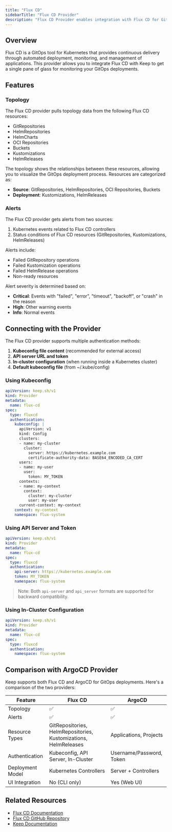 ```yaml
---
title: "Flux CD"
sidebarTitle: "Flux CD Provider"
description: "Flux CD Provider enables integration with Flux CD for GitOps topology and alerts."
---
```


<AutoGeneratedSnippet />

## Overview

Flux CD is a GitOps tool for Kubernetes that provides continuous delivery through automated deployment, monitoring, and management of applications. This provider allows you to integrate Flux CD with Keep to get a single pane of glass for monitoring your GitOps deployments.

## Features

### Topology

The Flux CD provider pulls topology data from the following Flux CD resources:

- GitRepositories
- HelmRepositories
- HelmCharts
- OCI Repositories
- Buckets
- Kustomizations
- HelmReleases

The topology shows the relationships between these resources, allowing you to visualize the GitOps deployment process. Resources are categorized as:

- **Source**: GitRepositories, HelmRepositories, OCI Repositories, Buckets
- **Deployment**: Kustomizations, HelmReleases

### Alerts

The Flux CD provider gets alerts from two sources:

1. Kubernetes events related to Flux CD controllers
2. Status conditions of Flux CD resources (GitRepositories, Kustomizations, HelmReleases)

Alerts include:

- Failed GitRepository operations
- Failed Kustomization operations
- Failed HelmRelease operations
- Non-ready resources

Alert severity is determined based on:
- **Critical**: Events with "failed", "error", "timeout", "backoff", or "crash" in the reason
- **High**: Other warning events
- **Info**: Normal events

## Connecting with the Provider

The Flux CD provider supports multiple authentication methods:

1. **Kubeconfig file content** (recommended for external access)
2. **API server URL and token**
3. **In-cluster configuration** (when running inside a Kubernetes cluster)
4. **Default kubeconfig file** (from ~/.kube/config)

### Using Kubeconfig

```yaml
apiVersion: keep.sh/v1
kind: Provider
metadata:
  name: flux-cd
spec:
  type: fluxcd
  authentication:
    kubeconfig: |
      apiVersion: v1
      kind: Config
      clusters:
      - name: my-cluster
        cluster:
          server: https://kubernetes.example.com
          certificate-authority-data: BASE64_ENCODED_CA_CERT
      users:
      - name: my-user
        user:
          token: MY_TOKEN
      contexts:
      - name: my-context
        context:
          cluster: my-cluster
          user: my-user
      current-context: my-context
    context: my-context
    namespace: flux-system
```

### Using API Server and Token

```yaml
apiVersion: keep.sh/v1
kind: Provider
metadata:
  name: flux-cd
spec:
  type: fluxcd
  authentication:
    api-server: https://kubernetes.example.com
    token: MY_TOKEN
    namespace: flux-system
```

> Note: Both `api-server` and `api_server` formats are supported for backward compatibility.

### Using In-Cluster Configuration

```yaml
apiVersion: keep.sh/v1
kind: Provider
metadata:
  name: flux-cd
spec:
  type: fluxcd
  authentication:
    namespace: flux-system
```

## Comparison with ArgoCD Provider

Keep supports both Flux CD and ArgoCD for GitOps deployments. Here's a comparison of the two providers:

| Feature | Flux CD | ArgoCD |
|---------|---------|--------|
| Topology | ✅ | ✅ |
| Alerts | ✅ | ✅ |
| Resource Types | GitRepositories, HelmRepositories, Kustomizations, HelmReleases | Applications, Projects |
| Authentication | Kubeconfig, API Server, In-Cluster | Username/Password, Token |
| Deployment Model | Kubernetes Controllers | Server + Controllers |
| UI Integration | No (CLI only) | Yes (Web UI) |

## Related Resources

- [Flux CD Documentation](https://fluxcd.io/docs/)
- [Flux CD GitHub Repository](https://github.com/fluxcd/flux2)
- [Keep Documentation](https://docs.keephq.dev)
